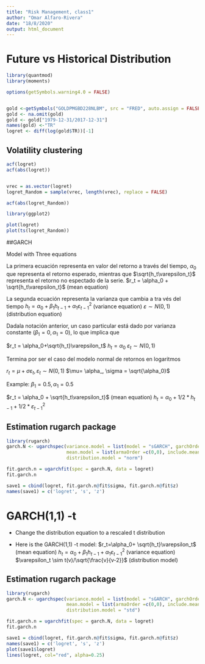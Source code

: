 ```yaml
---
title: "Risk Management, class1"
author: "Omar Alfaro-Rivera"
date: "18/8/2020"
output: html_document
---
```


# Future vs Historical Distribution 
```r
library(quantmod)
library(moments)

options(getSymbols.warning4.0 = FALSE)


gold <-getSymbols("GOLDPMGBD228NLBM", src = "FRED", auto.assign = FALSE)
gold <- na.omit(gold)
gold <- gold["1979-12-31/2017-12-31"]
names(gold) <-"TR"
logret <- diff(log(gold$TR))[-1]
```
## Volatility clustering
```r
acf(logret)
acf(abs(logret))


vrec = as.vector(logret)
logret_Random = sample(vrec, length(vrec), replace = FALSE)

acf(abs(logret_Random))

library(ggplot2)

plot(logret)
plot(ts(logret_Random))
```

##GARCH

Model with Three equations 

La primera ecuación representa en valor del retorno a través del tiempo, $\alpha_0$ que representa el retorno esperado, mientras que $\sqrt{h_t\varepsilon_t}$ representa el retorno no espectado de la serie.
$r_t = \alpha_0 + \sqrt{h_t\varepsilon_t}$ (mean equation)

La segunda ecuación representa la varianza que cambia a tra vés del tiempo
$h_t = \alpha_0+\beta_1h_{t-1}+\alpha_1\varepsilon^2_{t-1}$ (variance equation)
$\varepsilon\sim N(0,1)$ (distribution equation)

Dadala notación anterior, un caso particular está dado por varianza constante ($\beta_1 = 0, \alpha_1=0$), lo que implica que 

$r_t = \alpha_0+\sqrt{h_t}\varepsilon_t$
$h_t = \alpha_0$
$\varepsilon_t \sim N(0,1)$

Termina por ser el caso del modelo normal de retornos en logaritmos

$r_t= \mu+\sigma\varepsilon_t, \varepsilon_t \sim N(0,1)$
$\mu= \alpha_, \sigma = \sqrt{\alpha_0}$

Example: $\beta_1 = 0.5, \alpha_1=0.5$

$r_t = \alpha_0 + \sqrt{h_t\varepsilon_t}$ (mean equation)
$h_t = \alpha_0+{1/2}*h_{t-1}+{1/2}*\varepsilon^2_{t-1}$


## Estimation rugarch package
```r
library(rugarch)
garch.N <- ugarchspec(variance.model = list(model = "sGARCH", garchOrder = c(1,1)),
                      mean.model = list(armaOrder =c(0,0), include.mean=TRUE),
                      distribution.model = "norm")

fit.garch.n = ugarchfit(spec = garch.N, data = logret)
fit.garch.n

save1 = cbind(logret, fit.garch.n@fit$sigma, fit.garch.n@fit$z)
names(save1) = c('logret', 's', 'z')
```

# GARCH(1,1) -t 

* Change the distribution equation to a rescaled t distribution 

* Here is the GARCH(1,1) -t model:
$r_t=\alpha_0+ \sqrt{h_t}\varepsilon_t$ (mean equation)
$h_t= \alpha_0+\beta_1h_{t-1}+ \alpha_1\varepsilon^2_{t-1}$ (variance equation)
$\varepsilon_t \sim t(v)/\sqrt{\frac{v}{v-2}}$ (distribution model)


## Estimation rugarch package
```r
library(rugarch)
garch.N <- ugarchspec(variance.model = list(model = "sGARCH", garchOrder = c(1,1)),
                      mean.model = list(armaOrder =c(0,0), include.mean=TRUE),
                      distribution.model = "std")

fit.garch.n = ugarchfit(spec = garch.N, data = logret)
fit.garch.n

save1 = cbind(logret, fit.garch.n@fit$sigma, fit.garch.n@fit$z)
names(save1) = c('logret', 's', 'z')
plot(save1$logret)
lines(logret, col="red", alpha=0.25)
```
